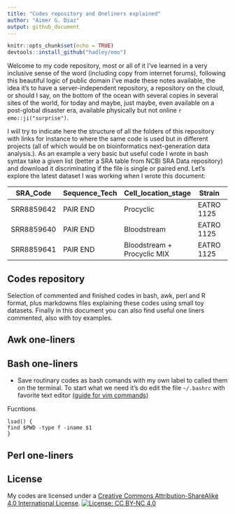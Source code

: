 ```yaml
---
title: "Codes repository and Oneliners explained"
author: "Aimer G. Diaz"
output: github_document
---
```

<!---
Sintaxis propia de github markdown https://github.com/adam-p/markdown-here/wiki/Markdown-Cheatsheet
Sintaxis for all the R markdowns in general https://bookdown.org/yihui/rmarkdown-cookbook/raw-latex.html 
El tema de las licencias https://gist.github.com/lukas-h/2a5d00690736b4c3a7ba
Cuando lanze los pauetes tanto de deteccion de fragmentos como el script de reduccion de librerias https://docs.github.com/en/enterprise-server@2.22/packages/quickstart  

--->

```r
knitr::opts_chunk$set(echo = TRUE)
devtools::install_github("hadley/emo")

```

Welcome to my code repository, most or all of it I've learned in a very inclusive sense of the word (including copy from internet forums), following this beautiful logic of public domain I've made these notes available, the idea it's to have a server-independent repository, a repository on the cloud, or should I say, on the bottom of the ocean with several copies in several sites of the world, for today and maybe, just maybe, even available on a post-global disaster era, available physically but not online `r emo::ji("surprise")`. 

I will try to indicate here the structure of all the folders of this repository with links for instance to where the same code is used but in different projects (all of which would be on bioinformatics next-generation data analysis.). As an example a very basic but useful code I wrote in bash syntax take a given list (better a SRA table from NCBI SRA Data repository) and download it discriminating if the file is single or paired end. Let's explore the latest dataset I was working when I wrote this document: 

SRA_Code | Sequence_Tech | Cell_location_stage | Strain | Total_Sequences | Length | Source | ServerName
--- | --- | --- | --- | --- | --- | --- | ---
SRR8859642 | PAIR END | Procyclic | EATRO 1125 | 85,827,714 | 125/125 | Cooper2019_gRNA | Cooper2019_gRNA_E1125PC
SRR8859640 | PAIR END | Bloodstream | EATRO 1125 | 79,132,567 | 125/125 | Cooper2019_gRNA | Cooper2019_gRNA_E1125BS
SRR8859641 | PAIR END | Bloodstream + Procyclic MIX | EATRO 1125 | 148935513 | 125/125 | Cooper2019_gRNA | Cooper2019_gRNA_E1125Mix



## Codes repository

Selection of commented and finished codes in bash, awk, perl and R format, plus markdowns files explaining these codes using small toy datasets. Finally in this document you can also find useful one liners commented, also with toy examples. 

## Awk one-liners 




## Bash one-liners

* Save routinary codes as bash comands with my own label to called them on the terminal. To start what we need it's do edit the file `~/.bashrc` with favorite text editor [(guide for vim commands)](VIM/README.md)

Fucntions 
```
lsad() {
find $PWD -type f -iname $1
}
```

## Perl one-liners 

<!-- Usar perl en R markdown, se puede https://stackoverflow.com/questions/45857934/executing-perl-6-code-in-rmarkdown 
--->

## License 

My codes are licensed under a [Creative Commons Attribution-ShareAlike 4.0 International License](https://creativecommons.org/licenses/by-nc/4.0/).
[![License: CC BY-NC 4.0](https://img.shields.io/badge/License-CC%20BY--NC%204.0-lightgrey.svg)](https://creativecommons.org/licenses/by-nc/4.0/)
